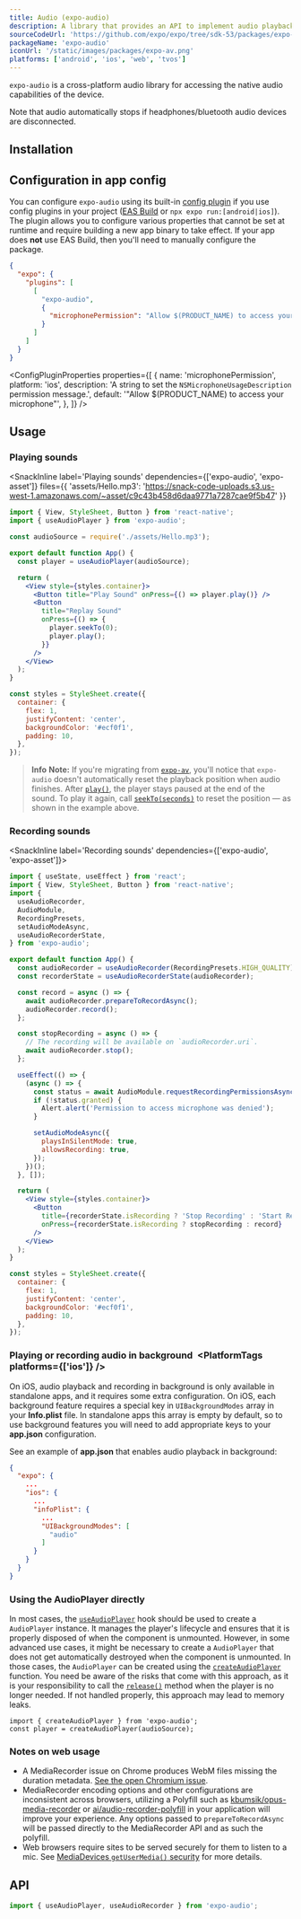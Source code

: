 ```yaml
---
title: Audio (expo-audio)
description: A library that provides an API to implement audio playback and recording in apps.
sourceCodeUrl: 'https://github.com/expo/expo/tree/sdk-53/packages/expo-audio'
packageName: 'expo-audio'
iconUrl: '/static/images/packages/expo-av.png'
platforms: ['android', 'ios', 'web', 'tvos']
---
```



`expo-audio` is a cross-platform audio library for accessing the native audio capabilities of the device.

Note that audio automatically stops if headphones/bluetooth audio devices are disconnected.

## Installation

<APIInstallSection />

## Configuration in app config

You can configure `expo-audio` using its built-in [config plugin](/config-plugins/introduction/) if you use config plugins in your project ([EAS Build](/build/introduction) or `npx expo run:[android|ios]`). The plugin allows you to configure various properties that cannot be set at runtime and require building a new app binary to take effect. If your app does **not** use EAS Build, then you'll need to manually configure the package.

<ConfigPluginExample>

```json app.json
{
  "expo": {
    "plugins": [
      [
        "expo-audio",
        {
          "microphonePermission": "Allow $(PRODUCT_NAME) to access your microphone."
        }
      ]
    ]
  }
}
```

</ConfigPluginExample>

<ConfigPluginProperties
  properties={[
    {
      name: 'microphonePermission',
      platform: 'ios',
      description: 'A string to set the `NSMicrophoneUsageDescription` permission message.',
      default: '"Allow $(PRODUCT_NAME) to access your microphone"',
    },
  ]}
/>

## Usage

### Playing sounds

<SnackInline
  label='Playing sounds'
  dependencies={['expo-audio', 'expo-asset']}
  files={{
    'assets/Hello.mp3': 'https://snack-code-uploads.s3.us-west-1.amazonaws.com/~asset/c9c43b458d6daa9771a7287cae9f5b47'
  }}
>

```jsx
import { View, StyleSheet, Button } from 'react-native';
import { useAudioPlayer } from 'expo-audio';

const audioSource = require('./assets/Hello.mp3');

export default function App() {
  const player = useAudioPlayer(audioSource);

  return (
    <View style={styles.container}>
      <Button title="Play Sound" onPress={() => player.play()} />
      <Button
        title="Replay Sound"
        onPress={() => {
          player.seekTo(0);
          player.play();
        }}
      />
    </View>
  );
}

const styles = StyleSheet.create({
  container: {
    flex: 1,
    justifyContent: 'center',
    backgroundColor: '#ecf0f1',
    padding: 10,
  },
});
```

</SnackInline>

> **Info** **Note:** If you're migrating from [`expo-av`](av.mdx), you'll notice that `expo-audio` doesn't automatically reset the playback position when audio finishes. After [`play()`](#play), the player stays paused at the end of the sound. To play it again, call [`seekTo(seconds)`](#seektoseconds) to reset the position — as shown in the example above.

### Recording sounds

<SnackInline label='Recording sounds' dependencies={['expo-audio', 'expo-asset']}>

```jsx
import { useState, useEffect } from 'react';
import { View, StyleSheet, Button } from 'react-native';
import {
  useAudioRecorder,
  AudioModule,
  RecordingPresets,
  setAudioModeAsync,
  useAudioRecorderState,
} from 'expo-audio';

export default function App() {
  const audioRecorder = useAudioRecorder(RecordingPresets.HIGH_QUALITY);
  const recorderState = useAudioRecorderState(audioRecorder);

  const record = async () => {
    await audioRecorder.prepareToRecordAsync();
    audioRecorder.record();
  };

  const stopRecording = async () => {
    // The recording will be available on `audioRecorder.uri`.
    await audioRecorder.stop();
  };

  useEffect(() => {
    (async () => {
      const status = await AudioModule.requestRecordingPermissionsAsync();
      if (!status.granted) {
        Alert.alert('Permission to access microphone was denied');
      }

      setAudioModeAsync({
        playsInSilentMode: true,
        allowsRecording: true,
      });
    })();
  }, []);

  return (
    <View style={styles.container}>
      <Button
        title={recorderState.isRecording ? 'Stop Recording' : 'Start Recording'}
        onPress={recorderState.isRecording ? stopRecording : record}
      />
    </View>
  );
}

const styles = StyleSheet.create({
  container: {
    flex: 1,
    justifyContent: 'center',
    backgroundColor: '#ecf0f1',
    padding: 10,
  },
});
```

</SnackInline>

### Playing or recording audio in background&ensp;<PlatformTags platforms={['ios']} />

On iOS, audio playback and recording in background is only available in standalone apps, and it requires some extra configuration.
On iOS, each background feature requires a special key in `UIBackgroundModes` array in your **Info.plist** file.
In standalone apps this array is empty by default, so to use background features you will need to add appropriate keys to your **app.json** configuration.

See an example of **app.json** that enables audio playback in background:

```json
{
  "expo": {
    ...
    "ios": {
      ...
      "infoPlist": {
        ...
        "UIBackgroundModes": [
          "audio"
        ]
      }
    }
  }
}
```

### Using the AudioPlayer directly

In most cases, the [`useAudioPlayer`](#useaudioplayersource-updateinterval) hook should be used to create a `AudioPlayer` instance. It manages the player's lifecycle and ensures that it is properly disposed of when the component is unmounted. However, in some advanced use cases, it might be necessary to create a `AudioPlayer` that does not get automatically destroyed when the component is unmounted.
In those cases, the `AudioPlayer` can be created using the [`createAudioPlayer`](#audiocreateaudioplayersource-updateinterval) function. You need be aware of the risks that come with this approach, as it is your responsibility to call the [`release()`](../sdk/expo/#release) method when the player is no longer needed. If not handled properly, this approach may lead to memory leaks.

```tsx
import { createAudioPlayer } from 'expo-audio';
const player = createAudioPlayer(audioSource);
```

### Notes on web usage

- A MediaRecorder issue on Chrome produces WebM files missing the duration metadata. [See the open Chromium issue](https://bugs.chromium.org/p/chromium/issues/detail?id=642012).
- MediaRecorder encoding options and other configurations are inconsistent across browsers, utilizing a Polyfill such as [kbumsik/opus-media-recorder](https://github.com/kbumsik/opus-media-recorder) or [ai/audio-recorder-polyfill](https://github.com/ai/audio-recorder-polyfill) in your application will improve your experience. Any options passed to `prepareToRecordAsync` will be passed directly to the MediaRecorder API and as such the polyfill.
- Web browsers require sites to be served securely for them to listen to a mic. See [MediaDevices `getUserMedia()` security](https://developer.mozilla.org/en-US/docs/Web/API/MediaDevices/getUserMedia#security) for more details.

## API

```js
import { useAudioPlayer, useAudioRecorder } from 'expo-audio';
```

<APISection packageName="expo-audio" apiName="Audio" />
